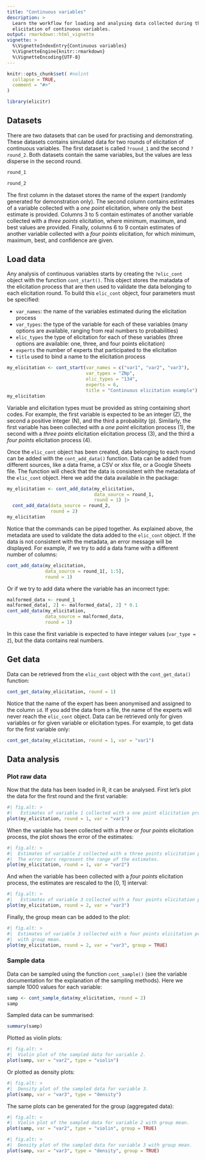 ```yaml
---
title: "Continuous variables"
description: > 
  Learn the workflow for loading and analysing data collected during the
  elicitation of continuous variables.
output: rmarkdown::html_vignette
vignette: >
  %\VignetteIndexEntry{Continuous variables}
  %\VignetteEngine{knitr::rmarkdown}
  %\VignetteEncoding{UTF-8}
---
```


```r
knitr::opts_chunk$set( #nolint
  collapse = TRUE,
  comment = "#>"
)
```

```r
library(elicitr)
```

## Datasets

There are two datasets that can be used for practising and demonstrating. These datasets contains simulated data for two rounds of elicitation of continuous variables. The first dataset is called `?round_1` and the second `?round_2`. Both datasets contain the same variables, but the values are less disperse in the second round.

```r
round_1
```

```r
round_2
```

The first column in the dataset stores the name of the expert (randomly generated for demonstration only). The second column contains estimates of a variable collected with a _one point_ elicitation, where only the best estimate is provided. Columns 3 to 5 contain estimates of another variable collected with a _three points_ elicitation, where minimum, maximum, and best values are provided. Finally, columns 6 to 9 contain estimates of another variable collected with a _four points_ elicitation, for which minimum, maximum, best, and confidence are given.

## Load data

Any analysis of continuous variables starts by creating the `?elic_cont` object with the function `cont_start()`. This object stores the matadata of the elicitation process that are then used to validate the data belonging to each elicitation round. To build this `elic_cont` object, four parameters must be specified: 

* `var_names`: the name of the variables estimated during the elicitation process
* `var_types`: the type of the variable for each of these variables (many options are available, ranging from real numbers to probabilities)
* `elic_types` the type of elicitation for each of these variables (three options are available: one, three, and four points elicitation)
* `experts` the number of experts that participated to the elicitation
* `title` used to bind a name to the elicitation process

```r
my_elicitation <- cont_start(var_names = c("var1", "var2", "var3"),
                             var_types = "ZNp",
                             elic_types = "134",
                             experts = 6,
                             title = "Continuous elicitation example")
my_elicitation
```

Variable and elicitation types must be provided as string containing short codes. For example, the first variable is expected to be an integer (Z), the second a positive integer (N), and the third a probability (p). Similarly, the first variable has been collected with a _one point_ elicitation process (1), the second with a _three points_ elicitation elicitation process (3), and the third a _four points_ elicitation process (4).

Once the `elic_cont` object has been created, data belonging to each round can be added with the `cont_add_data()` function. Data can be added from different sources, like a data frame, a CSV or xlsx file, or a Google Sheets file. The function will check that the data is consistent with the metadata of the `elic_cont` object. Here we add the data available in the package:

```r
my_elicitation <- cont_add_data(my_elicitation,
                                data_source = round_1,
                                round = 1) |>
  cont_add_data(data_source = round_2,
                round = 2)
my_elicitation
```

Notice that the commands can be piped together. As explained above, the metadata are used to validate the data added to the `elic_cont` object. If the data is not consistent with the metadata, an error message will be displayed. For example, if we try to add a data frame with a different number of columns:

```r
cont_add_data(my_elicitation,
              data_source = round_1[, 1:5],
              round = 1)
```

Or if we try to add data where the variable has an incorrect type:

```r
malformed_data <- round_1
malformed_data[, 2] <- malformed_data[, 2] * 0.1
cont_add_data(my_elicitation,
              data_source = malformed_data,
              round = 1)
```

In this case the first variable is expected to have integer values (`var_type = Z`), but the data contains real numbers.

## Get data

Data can be retrieved from the `elic_cont` object with the `cont_get_data()` function:

```r
cont_get_data(my_elicitation, round = 1)
```

Notice that the name of the expert has been anonymised and assigned to the column `id`. If you add the data from a file, the name of the experts will never reach the `elic_cont` object. Data can be retrieved only for given variables or for given variable or elicitation types. For example, to get data for the first variable only:

```r
cont_get_data(my_elicitation, round = 1, var = "var1")
```

## Data analysis

### Plot raw data

Now that the data has been loaded in R, it can be analysed. First let's plot the data for the first round and the first variable:

```r
#| fig.alt: >
#|   Estimates of variable 1 collected with a one point elicitation process.
plot(my_elicitation, round = 1, var = "var1")
```

When the variable has been collected with a _three_ or _four points_ elicitation process, the plot shows the error of the estimates:

```r
#| fig.alt: >
#|  Estimates of variable 2 collected with a three points elicitation process.
#|  The error bars represent the range of the estimates.
plot(my_elicitation, round = 1, var = "var2")
```

And when the variable has been collected with a _four points_ elicitation process, the estimates are rescaled to the [0, 1] interval:

```r
#| fig.alt: >
#|   Estimates of variable 3 collected with a four points elicitation process.
plot(my_elicitation, round = 2, var = "var3")
```

Finally, the group mean can be added to the plot:

```r
#| fig.alt: >
#|  Estimates of variable 3 collected with a four points elicitation process
#|  with group mean.
plot(my_elicitation, round = 2, var = "var3", group = TRUE)
```

### Sample data

Data can be sampled using the function `cont_sample()` (see the variable documentation for the explanation of the sampling methods). Here we sample 1000 values for each variable:

```r
samp <- cont_sample_data(my_elicitation, round = 2)
samp
```

Sampled data can be summarised:

```r
summary(samp)
```

Plotted as violin plots:

```r
#| fig.alt: >
#|  Violin plot of the sampled data for variable 2.
plot(samp, var = "var2", type = "violin")
```

Or plotted as density plots:

```r
#| fig.alt: >
#|  Density plot of the sampled data for variable 3.
plot(samp, var = "var3", type = "density")
```

The same plots can be generated for the group (aggregated data):

```r
#| fig.alt: >
#|  Violin plot of the sampled data for variable 2 with group mean.
plot(samp, var = "var2", type = "violin", group = TRUE)
```

```r
#| fig.alt: >
#|  Density plot of the sampled data for variable 3 with group mean.
plot(samp, var = "var3", type = "density", group = TRUE)
```
